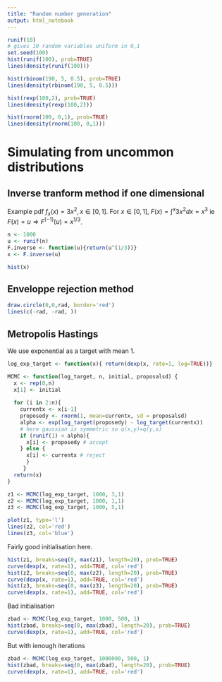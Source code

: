 ```yaml
---
title: "Random number generation"
output: html_notebook
---
```


```r
runif(10) 
# gives 10 random variables uniform in 0,1 
set.seed(100)
hist(runif(100), prob=TRUE)
lines(density(runif(100)))

hist(rbinom(190, 5, 0.5), prob=TRUE)
lines(density(rbinom(190, 5, 0.5)))

hist(rexp(100,2), prob=TRUE)
lines(density(rexp(100,2)))

hist(rnorm(100, 0,1), prob=TRUE)
lines(density(rnorm(100, 0,1)))
```

# Simulating from uncommon distributions

## Inverse tranform method if one dimensional
Example pdf $f_x(x)=3x^2, x \in [0,1]$. 
For $x \in [0,1]$, $F(x) = \int^x 3x^2 dx = x^3$ ie $F(x)=u \Rightarrow F^{(-1)}(u)=x^{1/3}$. 

```r
n <- 1000
u <- runif(n)
F.inverse <- function(u){return(u^(1/3))}
x <- F.inverse(u)
```

```r
hist(x)
```


## Enveloppe rejection method 

```r
draw.circle(0,0,rad, border='red')
lines(c(-rad, -rad, ))
```



## Metropolis Hastings
We use exponential as a target with mean 1.

```r
log_exp_target <- function(x){ return(dexp(x, rate=1, log=TRUE))}
```



```r
MCMC <- function(log_target, n, initial, proposalsd) {
  x <- rep(0,n)
  x[1] <- initial
  
  for (i in 2:n){
    currentx <- x[i-1]
    proposedy <- rnorm(1, mean=currentx, sd = proposalsd)
    alpha <- exp(log_target(proposedy) - log_target(currentx))
    # here gaussian is symmetric so q(x,y)=q(y,x)
    if (runif(1) < alpha){
      x[i] <- proposedy # accept
    } else {
      x[i] <- currentx # reject
      }
     }
  return(x)
}

```





```r
z1 <- MCMC(log_exp_target, 1000, 3,1)
z2 <- MCMC(log_exp_target, 1000, 1,1)
z3 <- MCMC(log_exp_target, 1000, 5,1)
```

```r
plot(z1, type='l')
lines(z2, col='red')
lines(z3, col='blue')
```
Fairly good initialisation here. 

```r
hist(z1, breaks=seq(0, max(z1), length=20), prob=TRUE)
curve(dexp(x, rate=1), add=TRUE, col='red')
hist(z2, breaks=seq(0, max(z2), length=20), prob=TRUE)
curve(dexp(x, rate=1), add=TRUE, col='red')
hist(z3, breaks=seq(0, max(z3), length=20), prob=TRUE)
curve(dexp(x, rate=1), add=TRUE, col='red')
```
Bad initialisation

```r
zbad <- MCMC(log_exp_target, 1000, 500, 1)
hist(zbad, breaks=seq(0, max(zbad), length=20), prob=TRUE)
curve(dexp(x, rate=1), add=TRUE, col='red')
```

But with ienough iterations
```r
zbad <- MCMC(log_exp_target, 1000000, 500, 1)
hist(zbad, breaks=seq(0, max(zbad), length=20), prob=TRUE)
curve(dexp(x, rate=1), add=TRUE, col='red')
```











